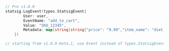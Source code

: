 ```go
// Pre v1.0.0
statsig.LogEvent(types.StatsigEvent{
		User: user,
		EventName: "add_to_cart",
        Value: "SKU_12345",
		Metadata: map[string]string{"price": "9.99","item_name": "diet_coke_48_pack"},
	})

// starting from v1.0.0-beta.1, use Event instead of types.StatsigEvent
```
